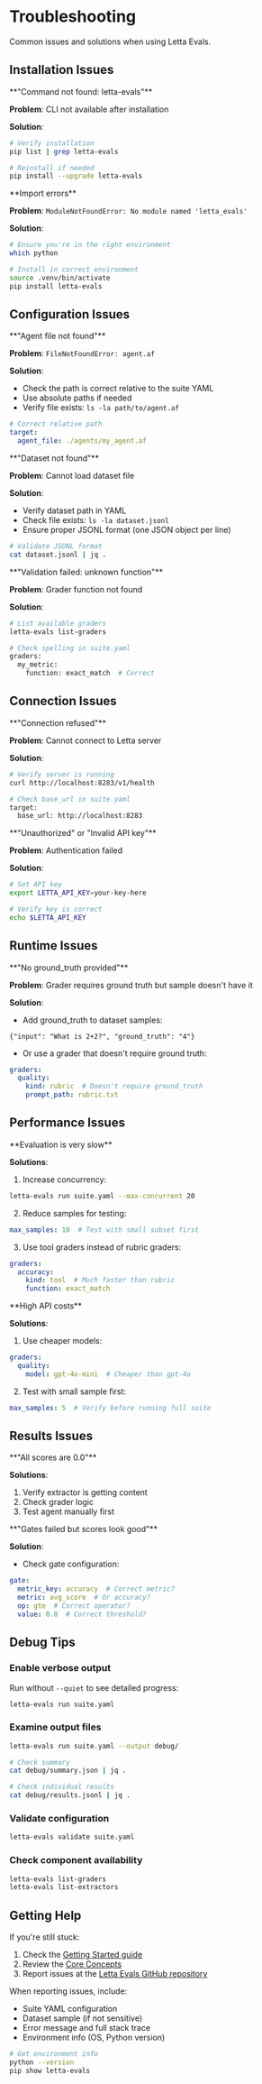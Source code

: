 # Troubleshooting

Common issues and solutions when using Letta Evals.

## Installation Issues

<Warning>
**"Command not found: letta-evals"**

**Problem**: CLI not available after installation

**Solution**:
```bash
# Verify installation
pip list | grep letta-evals

# Reinstall if needed
pip install --upgrade letta-evals
```
</Warning>

<Warning>
**Import errors**

**Problem**: `ModuleNotFoundError: No module named 'letta_evals'`

**Solution**:
```bash
# Ensure you're in the right environment
which python

# Install in correct environment
source .venv/bin/activate
pip install letta-evals
```
</Warning>

## Configuration Issues

<Warning>
**"Agent file not found"**

**Problem**: `FileNotFoundError: agent.af`

**Solution**:
- Check the path is correct relative to the suite YAML
- Use absolute paths if needed
- Verify file exists: `ls -la path/to/agent.af`

```yaml
# Correct relative path
target:
  agent_file: ./agents/my_agent.af
```
</Warning>

<Warning>
**"Dataset not found"**

**Problem**: Cannot load dataset file

**Solution**:
- Verify dataset path in YAML
- Check file exists: `ls -la dataset.jsonl`
- Ensure proper JSONL format (one JSON object per line)

```bash
# Validate JSONL format
cat dataset.jsonl | jq .
```
</Warning>

<Warning>
**"Validation failed: unknown function"**

**Problem**: Grader function not found

**Solution**:
```bash
# List available graders
letta-evals list-graders

# Check spelling in suite.yaml
graders:
  my_metric:
    function: exact_match  # Correct
```
</Warning>

## Connection Issues

<Warning>
**"Connection refused"**

**Problem**: Cannot connect to Letta server

**Solution**:
```bash
# Verify server is running
curl http://localhost:8283/v1/health

# Check base_url in suite.yaml
target:
  base_url: http://localhost:8283
```
</Warning>

<Warning>
**"Unauthorized" or "Invalid API key"**

**Problem**: Authentication failed

**Solution**:
```bash
# Set API key
export LETTA_API_KEY=your-key-here

# Verify key is correct
echo $LETTA_API_KEY
```
</Warning>

## Runtime Issues

<Warning>
**"No ground_truth provided"**

**Problem**: Grader requires ground truth but sample doesn't have it

**Solution**:
- Add ground_truth to dataset samples:
```jsonl
{"input": "What is 2+2?", "ground_truth": "4"}
```

- Or use a grader that doesn't require ground truth:
```yaml
graders:
  quality:
    kind: rubric  # Doesn't require ground_truth
    prompt_path: rubric.txt
```
</Warning>

## Performance Issues

<Tip>
**Evaluation is very slow**

**Solutions**:

1. Increase concurrency:
```bash
letta-evals run suite.yaml --max-concurrent 20
```

2. Reduce samples for testing:
```yaml
max_samples: 10  # Test with small subset first
```

3. Use tool graders instead of rubric graders:
```yaml
graders:
  accuracy:
    kind: tool  # Much faster than rubric
    function: exact_match
```
</Tip>

<Tip>
**High API costs**

**Solutions**:

1. Use cheaper models:
```yaml
graders:
  quality:
    model: gpt-4o-mini  # Cheaper than gpt-4o
```

2. Test with small sample first:
```yaml
max_samples: 5  # Verify before running full suite
```
</Tip>

## Results Issues

<Warning>
**"All scores are 0.0"**

**Solutions**:

1. Verify extractor is getting content
2. Check grader logic
3. Test agent manually first
</Warning>

<Warning>
**"Gates failed but scores look good"**

**Solution**:
- Check gate configuration:
```yaml
gate:
  metric_key: accuracy  # Correct metric?
  metric: avg_score  # Or accuracy?
  op: gte  # Correct operator?
  value: 0.8  # Correct threshold?
```
</Warning>

## Debug Tips

### Enable verbose output

Run without `--quiet` to see detailed progress:
```bash
letta-evals run suite.yaml
```

### Examine output files

```bash
letta-evals run suite.yaml --output debug/

# Check summary
cat debug/summary.json | jq .

# Check individual results
cat debug/results.jsonl | jq .
```

### Validate configuration

```bash
letta-evals validate suite.yaml
```

### Check component availability

```bash
letta-evals list-graders
letta-evals list-extractors
```

## Getting Help

If you're still stuck:

1. Check the [Getting Started guide](/evals/get-started/getting-started)
2. Review the [Core Concepts](/evals/core-concepts/concepts-overview)
3. Report issues at the [Letta Evals GitHub repository](https://github.com/letta-ai/letta-evals)

When reporting issues, include:
- Suite YAML configuration
- Dataset sample (if not sensitive)
- Error message and full stack trace
- Environment info (OS, Python version)

```bash
# Get environment info
python --version
pip show letta-evals
```
